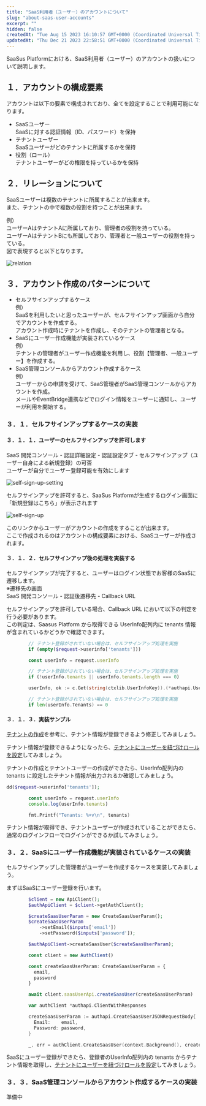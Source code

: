 ```yaml
---
title: "SaaS利用者（ユーザー）のアカウントについて"
slug: "about-saas-user-accounts"
excerpt: ""
hidden: false
createdAt: "Tue Aug 15 2023 16:10:57 GMT+0000 (Coordinated Universal Time)"
updatedAt: "Thu Dec 21 2023 22:58:51 GMT+0000 (Coordinated Universal Time)"
---
```


SaaSus Platformにおける、SaaS利用者（ユーザー）のアカウントの扱いについて説明します。

## １．アカウントの構成要素

アカウントは以下の要素で構成されており、全てを設定することで利用可能になります。

- SaaSユーザー  
  SaaSに対する認証情報（ID、パスワード）を保持
- テナントユーザー  
  SaaSユーザーがどのテナントに所属するかを保持
- 役割（ロール）  
  テナントユーザーがどの権限を持っているかを保持

## ２．リレーションについて

SaaSユーザーは複数のテナントに所属することが出来ます。  
また、テナントの中で複数の役割を持つことが出来ます。

例）  
ユーザーAはテナントAに所属しており、管理者の役割を持っている。  
ユーザーAはテナントBにも所属しており、管理者と一般ユーザーの役割を持っている。  
図で表現すると以下となります。


![relation](/ja/img/usecase/about-saas-user-accounts/relation.svg)


## ３．アカウント作成のパターンについて

- セルフサインアップするケース  
  例）  
  SaaSを利用したいと思ったユーザーが、セルフサインアップ画面から自分でアカウントを作成する。  
  アカウント作成時にテナントを作成し、そのテナントの管理者となる。
- SaaSにユーザー作成機能が実装されているケース  
  例）  
  テナントの管理者がユーザー作成機能を利用し、役割【管理者、一般ユーザー】を作成する。
- SaaS管理コンソールからアカウント作成するケース  
  例）  
  ユーザーからの申請を受けて、SaaS管理者がSaaS管理コンソールからアカウントを作成。  
  メールやEventBridge連携などでログイン情報をユーザーに通知し、ユーザーが利用を開始する。

### ３．１．セルフサインアップするケースの実装

#### ３．１．１．ユーザーのセルフサインアップを許可します

SaaS 開発コンソール - 認証詳細設定 - 認証設定タブ - セルフサインアップ（ユーザー自身による新規登録）の可否  
ユーザーが自分でユーザー登録可能を有効にします

![self-sign-up-setting](/ja/img/usecase/about-saas-user-accounts/self-sign-up-setting.png)

セルフサインアップを許可すると、SaaSus Platformが生成するログイン画面に「新規登録はこちら」が表示されます

![self-sign-up](/ja/img/usecase/about-saas-user-accounts/self-sign-up.png)


このリンクからユーザーがアカウントの作成をすることが出来ます。  
ここで作成されるのはアカウントの構成要素における、SaaSユーザーが作成されます。

#### ３．１．２．セルフサインアップ後の処理を実装する

セルフサインアップが完了すると、ユーザーはログイン状態でお客様のSaaSに遷移します。  
※遷移先の画面  
SaaS 開発コンソール - 認証後遷移先 - Callback URL

セルフサインアップを許可している場合、Callback URL において以下の判定を行う必要があります。<br/>
この判定は、Saasus Platform から取得できる UserInfo配列内に tenants 情報が含まれているかどうかで確認できます。

<Tabs>
<TabItem value="php" label="PHP">

```php
        // テナント登録がされていない場合は、セルフサインアップ処理を実施
        if (empty($request->userinfo['tenants']))
```

</TabItem>

<TabItem value="nodejs" label="Node.js">

```js
        const userInfo = request.userInfo

        // テナント登録がされていない場合は、セルフサインアップ処理を実施
        if (!userInfo.tenants || userInfo.tenants.length === 0)
```

</TabItem>

<TabItem value="go" label="Go">

```go
        userInfo, ok := c.Get(string(ctxlib.UserInfoKey)).(*authapi.UserInfo)

        // テナント登録がされていない場合は、セルフサインアップ処理を実施
        if len(userInfo.Tenants) == 0 
```

</TabItem>
</Tabs>

#### ３．１．３．実装サンプル

<a href="/docs/usecase/about-saas-user-accounts/create-tenant" target="blank">テナントの作成</a>を参考に、テナント情報が登録できるよう修正してみましょう。

テナント情報が登録できるようになったら、<a href="/docs/usecase/about-saas-user-accounts/add-tenant-user" target="_blank">テナントにユーザーを紐づけロールを設定</a>してみましょう。

テナントの作成とテナントユーザーの作成ができたら、UserInfo配列内の tenants に設定したテナント情報が出力されるか確認してみましょう。

<Tabs>
<TabItem value="php" label="PHP">

```php
dd($request->userinfo['tenants']);
```

</TabItem>

<TabItem value="nodejs" label="Node.js">

```js
        const userInfo = request.userInfo
        console.log(userInfo.tenants)
```

</TabItem>

<TabItem value="go" label="Go">

```go
        fmt.Printf("Tenants: %+v\n", tenants)
```

</TabItem>
</Tabs>

テナント情報が取得でき、テナントユーザーが作成されていることができたら、通常のログインフローでログインができるか試してみましょう。

### ３．２．SaaSにユーザー作成機能が実装されているケースの実装

セルフサインアップした管理者がユーザーを作成するケースを実装してみましょう。

まずはSaaSにユーザー登録を行います。

<Tabs>
<TabItem value="php" label="PHP">

```php
        $client = new ApiClient();
        $authApiClient = $client->getAuthClient();       

        $createSaasUserParam = new CreateSaasUserParam();
        $createSaasUserParam
            ->setEmail($inputs['email'])
            ->setPassword($inputs['password']);

        $authApiClient->createSaasUser($createSaasUserParam);
```

</TabItem>

<TabItem value="nodejs" label="Node.js">

```js
        const client = new AuthClient()

        const createSaasUserParam: CreateSaasUserParam = {
          email,
          password
        }

        await client.saasUserApi.createSaasUser(createSaasUserParam)
```

</TabItem>

<TabItem value="go" label="Go">

```go
        var authClient *authapi.ClientWithResponses

        createSaasUserParam := authapi.CreateSaasUserJSONRequestBody{
          Email:    email,
          Password: password,
        }

        _, err = authClient.CreateSaasUser(context.Background(), createSaasUserParam)
```

</TabItem>
</Tabs>

SaaSにユーザー登録ができたら、登録者のUserInfo配列内の tenants からテナント情報を取得し、<a href="/docs/usecase/about-saas-user-accounts/add-tenant-user" target="_blank">テナントにユーザーを紐づけロールを設定</a>してみましょう。

### ３．３．SaaS管理コンソールからアカウント作成するケースの実装

準備中
